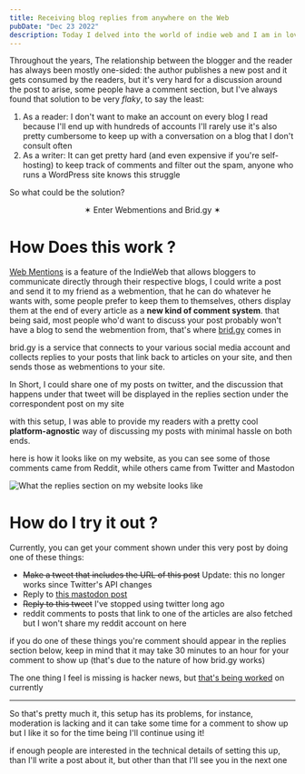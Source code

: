 ```yaml
---
title: Receiving blog replies from anywhere on the Web
pubDate: "Dec 23 2022"
description: Today I delved into the world of indie web and I am in love!
---
```



Throughout the years, The relationship between the blogger and the reader has always been mostly one-sided: the author publishes a new post and it gets consumed by the readers, but it's very hard for a discussion around the post to arise, some people have a comment section, but I've always found that solution to be very _flaky_, to say the least:

1. As a reader: I don't want to make an account on every blog I read because I'll end up with hundreds of accounts I'll rarely use it's also pretty cumbersome to keep up with a conversation on a blog that I don't consult often
2. As a writer: It can get pretty hard (and even expensive if you're self-hosting) to keep track of comments and filter out the spam, anyone who runs a WordPress site knows this struggle

So what could be the solution?

<center class="font-bold text-xl">✶ Enter Webmentions and Brid.gy ✶</center>

# How Does this work ?

[Web Mentions](https://en.wikipedia.org/wiki/Webmention) is a feature of the IndieWeb that allows bloggers to communicate directly through their respective blogs, I could write a post and send it to my friend as a webmention, that he can do whatever he wants with, some people prefer to keep them to themselves, others display them at the end of every article as a **new kind of comment system**. that being said, most people who'd want to discuss your post probably won't have a blog to send the webmention from, that's where [brid.gy](https://brid.gy) comes in

brid.gy is a service that connects to your various social media account and collects replies to your posts that link back to articles on your site, and then sends those as webmentions to your site.

In Short, I could share one of my posts on twitter, and the discussion that happens under that tweet will be displayed in the replies section under the correspondent post on my site

with this setup, I was able to provide my readers with a pretty cool **platform-agnostic** way of discussing my posts with minimal hassle on both ends.

here is how it looks like on my website, as you can see some of those comments came from Reddit, while others came from Twitter and Mastodon

<Img
  src="/indieweb-comments.png"
  alt="What the replies section on my website looks like"
/>

# How do I try it out ?

Currently, you can get your comment shown under this very post by doing one of these things:

- <del class="line-through text-stone-700">Make a tweet that includes the URL of this post</del> Update: this no longer
  works since Twitter's API changes
- Reply to [this mastodon post](https://fosstodon.org/@spacebuffer/109564738532624537)
- <del class="line-through text-stone-700">Reply to this tweet</del> I've stopped using twitter long ago
- reddit comments to posts that link to one of the articles are also fetched but I won't share my reddit account on here

if you do one of these things you're comment should appear in the replies section below, keep in mind that it may take 30 minutes to an hour for your comment to show up (that's due to the nature of how brid.gy works)

The one thing I feel is missing is hacker news, but [that's being worked](https://github.com/snarfed/bridgy/issues/693) on currently

---

So that's pretty much it, this setup has its problems, for instance, moderation is lacking and it can take some time for a comment to show up but I like it so for the time being I'll continue using it!

if enough people are interested in the technical details of setting this up, than I'll write a post about it, but other than that I'll see you in the next one
